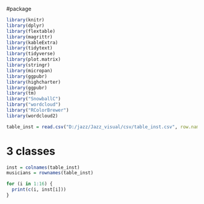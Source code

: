 #package 
```r
library(knitr)
library(dplyr)
library(flextable)
library(magrittr)
library(kableExtra)
library(tidytext)
library(tidyverse)
library(plot.matrix)
library(stringr)
library(micropan)
library(ggpubr)
library(highcharter)
library(ggpubr)
library(tm)
library("SnowballC")
library("wordcloud")
library("RColorBrewer")
library(wordcloud2)
```

```r
table_inst = read.csv("D:/jazz/Jazz_visual/csv/table_inst.csv", row.names = 1)
```

# 3 classes
```r
inst = colnames(table_inst)
musicians = rownames(table_inst)

for (i in 1:16) {
  print(c(i, inst[i]))
}
```
